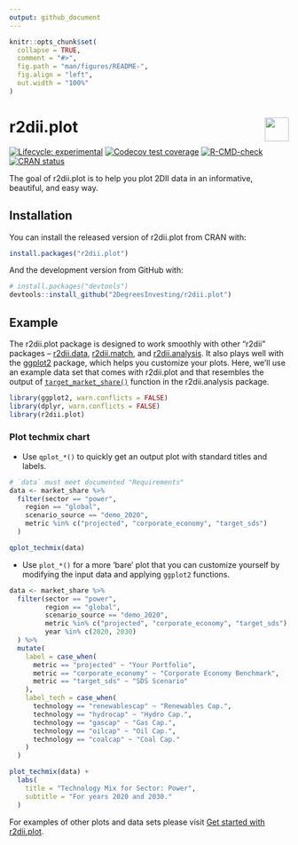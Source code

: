```yaml
---
output: github_document
---
```


<!-- README.md is generated from README.Rmd. Please edit that file -->

```r
knitr::opts_chunk$set(
  collapse = TRUE,
  comment = "#>",
  fig.path = "man/figures/README-",
  fig.align = "left",
  out.width = "100%"
)
```

# r2dii.plot <a href='https://github.com/2DegreesInvesting/r2dii.plot'><img src='https://imgur.com/A5ASZPE.png' align='right' height='43' /></a>

<!-- badges: start -->
[![Lifecycle:
experimental](https://img.shields.io/badge/lifecycle-experimental-orange.svg)](https://lifecycle.r-lib.org/articles/stages.html)
[![Codecov test coverage](https://codecov.io/gh/2DegreesInvesting/r2dii.plot/branch/master/graph/badge.svg)](https://codecov.io/gh/2DegreesInvesting/r2dii.plot?branch=master)
[![R-CMD-check](https://github.com/2DegreesInvesting/r2dii.plot/workflows/R-CMD-check/badge.svg)](https://github.com/2DegreesInvesting/r2dii.plot/actions)
[![CRAN status](https://www.r-pkg.org/badges/version/r2dii.plot)](https://CRAN.R-project.org/package=r2dii.plot)
<!-- badges: end -->

The goal of r2dii.plot is to help you plot 2DII data in an informative,
beautiful, and easy way.

## Installation

You can install the released version of r2dii.plot from CRAN with:

```r
install.packages("r2dii.plot")
```

And the development version from GitHub with:

```r
# install.packages("devtools")
devtools::install_github("2DegreesInvesting/r2dii.plot")
```

## Example

The r2dii.plot package is designed to work smoothly with other "r2dii" packages
-- [r2dii.data](https://2degreesinvesting.github.io/r2dii.data/),
[r2dii.match](https://2degreesinvesting.github.io/r2dii.match/), and
[r2dii.analysis](https://2degreesinvesting.github.io/r2dii.analysis/). It also
plays well with the [ggplot2](https://ggplot2.tidyverse.org/) package, which
helps you customize your plots. Here, we'll use an example data set that comes 
with r2dii.plot and that resembles the output of
[`target_market_share()`](https://2degreesinvesting.github.io/r2dii.analysis/reference/target_market_share.html) function in the r2dii.analysis package.

```r
library(ggplot2, warn.conflicts = FALSE)
library(dplyr, warn.conflicts = FALSE)
library(r2dii.plot)
```

### Plot techmix chart

* Use `qplot_*()` to quickly get an output plot with standard titles and labels. 

```r
# `data` must meet documented "Requirements"
data <- market_share %>%
  filter(sector == "power",
    region == "global",
    scenario_source == "demo_2020", 
    metric %in% c("projected", "corporate_economy", "target_sds")
  )

qplot_techmix(data)
```

* Use `plot_*()` for a more 'bare' plot that you can customize yourself by 
modifying the input data and applying `ggplot2` functions. 

```r
data <- market_share %>%
  filter(sector == "power",
         region == "global",
         scenario_source == "demo_2020",
         metric %in% c("projected", "corporate_economy", "target_sds"),
         year %in% c(2020, 2030)
  ) %>%
  mutate(
    label = case_when(
      metric == "projected" ~ "Your Portfolio",
      metric == "corporate_economy" ~ "Corporate Economy Benchmark",
      metric == "target_sds" ~ "SDS Scenario"
    ),
    label_tech = case_when(
      technology == "renewablescap" ~ "Renewables Cap.",
      technology == "hydrocap" ~ "Hydro Cap.",
      technology == "gascap" ~ "Gas Cap.",
      technology == "oilcap" ~ "Oil Cap.",
      technology == "coalcap" ~ "Coal Cap."
    )
  )

plot_techmix(data) +
  labs(
    title = "Technology Mix for Sector: Power",
    subtitle = "For years 2020 and 2030."
  )
```

For examples of other plots and data sets please visit [Get started with r2dii.plot](https://2degreesinvesting.github.io/r2dii.plot/articles/articles/r2dii-plot.html).
